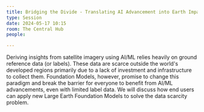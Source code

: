 ```yaml
---
title: Bridging the Divide - Translating AI Advancement into Earth Impact
type: Session
date: 2024-05-17 10:15
room: The Central Hub
people:

---
```

Deriving insights from satellite imagery using AI/ML relies heavily on ground reference data (or labels). These data are scarce outside the world's developed regions primarily due to a lack of investment and infrastructure to collect them. Foundation Models, however, promise to change this paradigm and break the barrier for everyone to benefit from AI/ML advancements, even with limited label data. We will discuss how end users can apply new Large Earth Foundation Models to solve the data scarcity problem.